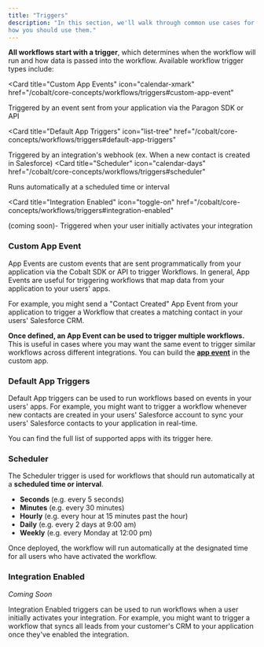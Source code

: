 ```yaml
---
title: "Triggers"
description: "In this section, we'll walk through common use cases for each trigger type and
how you should use them.‌"
---
```


**All workflows start with a trigger**, which determines when the workflow will
run and how data is passed into the workflow. Available workflow trigger types
include:

<CardGroup>

<Card
  title="Custom App Events"
  icon="calendar-xmark"
  href="/cobalt/core-concepts/workflows/triggers#custom-app-event"
>
  Triggered by an event sent from your application via the Paragon SDK or API
</Card>

<Card
  title="Default App Triggers"
  icon="list-tree"
  href="/cobalt/core-concepts/workflows/triggers#default-app-triggers"
>
  Triggered by an integration's webhook (ex. When a new contact is created in
  Salesforce)
</Card>
<Card
  title="Scheduler"
  icon="calendar-days"
  href="/cobalt/core-concepts/workflows/triggers#scheduler"
>
  Runs automatically at a scheduled time or interval
</Card>

<Card
  title="Integration Enabled"
  icon="toggle-on"
  href="/cobalt/core-concepts/workflows/triggers#integration-enabled"
>
  (coming soon)- Triggered when your user initially activates your integration
</Card>

</CardGroup>

### Custom App Event

App Events are custom events that are sent programmatically from your
application via the Cobalt SDK or API to trigger Workflows. In general, App
Events are useful for triggering workflows that map data from your application
to your users' apps.

For example, you might send a "Contact Created" App Event from your application
to trigger a Workflow that creates a matching contact in your users' Salesforce
CRM.

**Once defined, an App Event can be used to trigger multiple workflows.** This
is useful in cases where you may want the same event to trigger similar
workflows across different integrations. You can build the
[**app event**](/cobalt/getting-started/setup-app-events) in the custom app.

<Card
  title="Custom Apps"
  icon="file"
  href="/cobalt/core-concepts/advance-concepts/custom-apps"
/>

### Default App Triggers

Default App triggers can be used to run workflows based on events in your users'
apps. For example, you might want to trigger a workflow whenever new contacts
are created in your users' Salesforce account to sync your users' Salesforce
contacts to your application in real-time.

You can find the full list of supported apps with its trigger here.

<Card
  title="Integration Catalogue"
  icon="file"
  href="/cobalt/reference/integration-catalogue"
/>

### Scheduler

The Scheduler trigger is used for workflows that should run automatically at a
**scheduled time or interval**.

- **Seconds** (e.g. every 5 seconds)
- **Minutes** (e.g. every 30 minutes)
- **Hourly** (e.g. every hour at 15 minutes past the hour)
- **Daily** (e.g. every 2 days at 9:00 am)
- **Weekly** (e.g. every Monday at 12:00 pm)

Once deployed, the workflow will run automatically at the designated time for
all users who have activated the workflow.

### Integration Enabled

<Warning>_Coming Soon_</Warning>

Integration Enabled triggers can be used to run workflows when a user initially
activates your integration. For example, you might want to trigger a workflow
that syncs all leads from your customer's CRM to your application once they've
enabled the integration.
